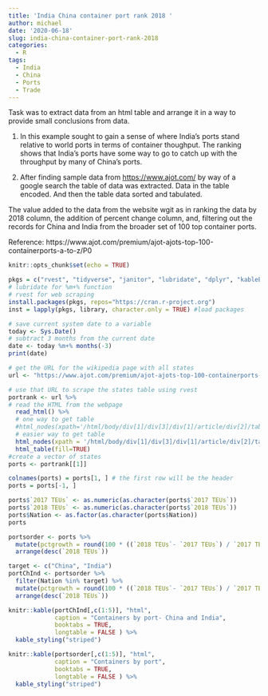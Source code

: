 ```yaml
---
title: 'India China container port rank 2018 '
author: michael
date: '2020-06-18'
slug: india-china-container-port-rank-2018
categories:
  - R
tags:
  - India
  - China
  - Ports
  - Trade
---
```


Task was to extract data from an html table and arrange it in a way to provide small conclusions from data. 

1. In this example sought to gain a sense of where India's ports stand relative to world ports in terms of container thoughput. The ranking shows that India's ports have some way to go to catch up with the throughput by many of China's ports. 

1. After finding sample data from  [https://www.ajot.com/](https://www.ajot.com/premium/ajot-ajots-top-100-containerports-a-to-z/P0) by way of a google search the table of data was extracted. Data in the table encoded. And then the table data sorted and tabulated. 

The value added to the data from the website wgit as in ranking the data by 2018 column, the addition of percent change column, and, filtering out the records for China and India from the broader set of 100 top container ports. 

Reference: 
https://www.ajot.com/premium/ajot-ajots-top-100-containerports-a-to-z/P0

```r
knitr::opts_chunk$set(echo = TRUE)
```

```r
pkgs = c("rvest", "tidyverse", "janitor", "lubridate", "dplyr", "kableExtra", "data.table", "forcats") 
# lubridate for %m+% function
# rvest for web scraping
install.packages(pkgs, repos="https://cran.r-project.org")
inst = lapply(pkgs, library, character.only = TRUE) #load packages
```

```r
# save current system date to a variable
today <- Sys.Date()
# subtract 3 months from the current date
date <- today %m+% months(-3)
print(date)
```

```r
# get the URL for the wikipedia page with all states
url <- "https://www.ajot.com/premium/ajot-ajots-top-100-containerports-a-to-z/P0"

# use that URL to scrape the states table using rvest
portrank <- url %>%
# read the HTML from the webpage
  read_html() %>%
  # one way to get table
  #html_nodes(xpath='/html/body/div[1]/div[3]/div[1]/article/div[2]/table') %>%
  # easier way to get table
  html_nodes(xpath = '/html/body/div[1]/div[3]/div[1]/article/div[2]/table') %>% 
  html_table(fill=TRUE)
#create a vector of states
ports <- portrank[[1]]

```

```r
colnames(ports) = ports[1, ] # the first row will be the header
ports = ports[-1, ] 
```

```r
ports$`2017 TEUs` <- as.numeric(as.character(ports$`2017 TEUs`))
ports$`2018 TEUs` <- as.numeric(as.character(ports$`2018 TEUs`))
ports$Nation <- as.factor(as.character(ports$Nation))
ports
```

```r
portsorder <- ports %>%
  mutate(pctgrowth = round(100 * ((`2018 TEUs`- `2017 TEUs`) / `2017 TEUs`))) %>%
  arrange(desc(`2018 TEUs`))

```

```r
target <- c("China", "India")
portChInd <- portsorder %>%
  filter(Nation %in% target) %>%
  mutate(pctgrowth = round(100 * ((`2018 TEUs`- `2017 TEUs`) / `2017 TEUs`))) %>%
  arrange(desc(`2018 TEUs`))

```

\newpage

```r
knitr::kable(portChInd[,c(1:5)], "html",
             caption = "Containers by port- China and India",
             booktabs = TRUE,
             longtable = FALSE ) %>%
  kable_styling("striped") 

```

\newpage

```r
knitr::kable(portsorder[,c(1:5)], "html",
             caption = "Containers by port",
             booktabs = TRUE,
             longtable = FALSE ) %>%
  kable_styling("striped") 

```


